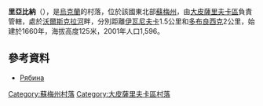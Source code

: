 {{coord|50|20|38|N|35|13|38|E|scale:100000_region:UA|display=title}}

'''里亞比納'''（{{lang-uk|Рябина}}），是[[烏克蘭|烏克蘭]]的村落，位於該國東北部[[蘇梅州|蘇梅州]]，由[[大皮薩里夫卡區|大皮薩里夫卡區]]負責管轄，處於[[沃爾斯克拉河|沃爾斯克拉河]]畔，分別距離[[伊瓦尼夫卡_(大皮薩里夫卡區)|伊瓦尼夫卡]]1.5公里和[[多布良西克_(大皮薩里夫卡區)|多布良西克]]2公里，始建於1660年，海拔高度125米，2001年人口1,596。

==參考資料==
* [http://w1.c1.rada.gov.ua/pls/z7502/A005?rdat1=02.02.2010&rf7571=28846 Рябина]{{dead link|date=2018年4月 |bot=InternetArchiveBot |fix-attempted=yes }}

{{DEFAULTSORT:Рябина}}
[[Category:蘇梅州村落|Category:蘇梅州村落]]
[[Category:大皮薩里夫卡區村落|Category:大皮薩里夫卡區村落]]


{{Sumy-geo-stub}}